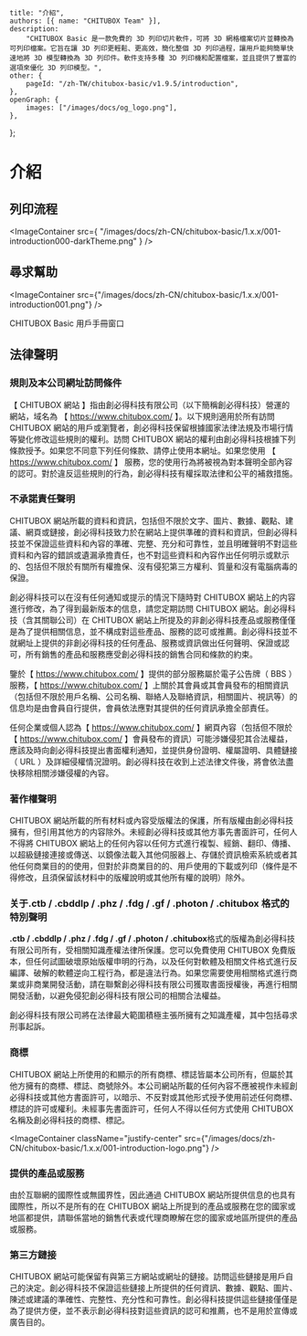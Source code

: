 	title: "介紹",
	authors: [{ name: "CHITUBOX Team" }],
	description:
		"CHITUBOX Basic 是一款免費的 3D 列印切片軟件，可將 3D 網格檔案切片並轉換為可列印檔案。它旨在讓 3D 列印更輕鬆、更高效，簡化整個 3D 列印過程，讓用戶能夠簡單快速地將 3D 模型轉換為 3D 列印件。軟件支持多種 3D 列印機和配置檔案，並且提供了豐富的選項來優化 3D 列印模型。",
	other: {
		pageId: "/zh-TW/chitubox-basic/v1.9.5/introduction",
	},
	openGraph: {
		images: ["/images/docs/og_logo.png"],
	},
};

# 介紹

## 列印流程

<ImageContainer
	src={
		"/images/docs/zh-CN/chitubox-basic/1.x.x/001-introduction000-darkTheme.png"
	}
/>

## 尋求幫助

<ImageContainer
	src={"/images/docs/zh-CN/chitubox-basic/1.x.x/001-introduction001.png"}
/>

CHITUBOX Basic 用戶手冊窗口

## 法律聲明

### 規則及本公司網址訪問條件

【 CHITUBOX 網站 】指由創必得科技有限公司（以下簡稱創必得科技）營運的網站，域名為 【 https://www.chitubox.com/ 】。以下規則適用於所有訪問 CHITUBOX 網站的用戶或瀏覽者，創必得科技保留根據國家法律法規及市場行情等變化修改這些規則的權利。訪問 CHITUBOX 網站的權利由創必得科技根據下列條款授予。如果您不同意下列任何條款、請停止使用本網址。如果您使用 【 https://www.chitubox.com/ 】 服務，您的使用行為將被視為對本聲明全部內容的認可。對於違反這些規則的行為，創必得科技有權採取法律和公平的補救措施。

### 不承諾責任聲明

CHITUBOX 網站所載的資料和資訊，包括但不限於文字、圖片、數據、觀點、建議、網頁或鏈接，創必得科技致力於在網站上提供準確的資料和資訊，但創必得科技並不保證這些資料和內容的準確、完整、充分和可靠性，並且明確聲明不對這些資料和內容的錯誤或遺漏承擔責任，也不對這些資料和內容作出任何明示或默示的、包括但不限於有關所有權擔保、沒有侵犯第三方權利、質量和沒有電腦病毒的保證。

創必得科技可以在沒有任何通知或提示的情況下隨時對 CHITUBOX 網站上的内容進行修改，為了得到最新版本的信息，請您定期訪問 CHITUBOX 網站。創必得科技（含其關聯公司）在 CHITUBOX 網站上所提及的非創必得科技產品或服務僅僅是為了提供相關信息，並不構成對這些產品、服務的認可或推薦。創必得科技並不就網址上提供的非創必得科技的任何產品、服務或資訊做出任何聲明、保證或認可，所有銷售的產品和服務應受創必得科技的銷售合同和條款的約束。

鑒於【 https://www.chitubox.com/ 】提供的部分服務屬於電子公告牌（ BBS ）服務，【 https://www.chitubox.com/ 】上關於其會員或其會員發布的相關資訊（包括但不限於用戶名稱、公司名稱、聯絡人及聯絡資訊，相關圖片、視訊等）的信息均是由會員自行提供，會員依法應對其提供的任何資訊承擔全部責任。

任何企業或個人認為【 https://www.chitubox.com/ 】網頁內容（包括但不限於【 https://www.chitubox.com/ 】會員發布的資訊）可能涉嫌侵犯其合法權益，應該及時向創必得科技提出書面權利通知，並提供身份證明、權屬證明、具體鏈接（ URL ）及詳細侵權情況證明。創必得科技在收到上述法律文件後，將會依法盡快移除相關涉嫌侵權的內容。

### 著作權聲明

CHITUBOX 網站所載的所有材料或內容受版權法的保護，所有版權由創必得科技擁有，但引用其他方的内容除外。未經創必得科技或其他方事先書面許可，任何人不得將 CHITUBOX 網站上的任何內容以任何方式進行複製、經銷、翻印、傳播、以超級鏈接連接或傳送、以鏡像法載入其他伺服器上、存儲於資訊檢索系統或者其他任何商業目的的使用，但對於非商業目的的、用戶使用的下載或列印（條件是不得修改，且須保留該材料中的版權說明或其他所有權的說明）除外。

### 关于.ctb / .cbddlp / .phz / .fdg / .gf / .photon / .chitubox 格式的特別聲明

**.ctb / .cbddlp / .phz / .fdg / .gf / .photon / .chitubox**格式的版權為創必得科技有限公司所有，受相關知識產權法律所保護。您可以免費使用 CHITUBOX 免費版本，但任何試圖破壞原始版權申明的行為，以及任何對軟體及相關文件格式進行反編譯、破解的軟體逆向工程行為，都是違法行為。如果您需要使用相關格式進行商業或非商業開發活動，請在聯繫創必得科技有限公司獲取書面授權後，再進行相關開發活動，以避免侵犯創必得科技有限公司的相關合法權益。

<Admonition type="warning" title="警告">
	創必得科技有限公司將在法律最大範圍積極主張所擁有之知識產權，其中包括尋求刑事起訴。
</Admonition>

### 商標

CHITUBOX 網站上所使用的和顯示的所有商標、標誌皆屬本公司所有，但屬於其他方擁有的商標、標誌、商號除外。本公司網站所載的任何內容不應被視作未經創必得科技或其他方書面許可，以暗示、不反對或其他形式授予使用前述任何商標、標誌的許可或權利。未經事先書面許可，任何人不得以任何方式使用 CHITUBOX 名稱及創必得科技的商標、標記。

<ImageContainer
	className="justify-center"
	src={"/images/docs/zh-CN/chitubox-basic/1.x.x/001-introduction-logo.png"}
/>

### 提供的產品或服務

由於互聯網的國際性或無國界性，因此通過 CHITUBOX 網站所提供信息的也具有國際性，所以不是所有的在 CHITUBOX 網站上所提到的產品或服務在您的國家或地區都提供，請聯係當地的銷售代表或代理商瞭解在您的國家或地區所提供的產品或服務。

### 第三方鏈接

CHITUBOX 網站可能保留有與第三方網站或網址的鏈接。訪問這些鏈接是用戶自己的決定。創必得科技不保證這些鏈接上所提供的任何資訊、數據、觀點、圖片、陳述或建議的準確性、完整性、充分性和可靠性。創必得科技提供這些鏈接僅僅是為了提供方便，並不表示創必得科技對這些資訊的認可和推薦，也不是用於宣傳或廣告目的。
